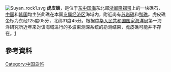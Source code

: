 {{unreferenced|time=2018-05-17T01:48:55+00:00}}
[[File:Suyan_rock1.svg|thumb]]
'''虎皮礁'''，是位于[[东中国海|东中国海]]东北部[[浙闽隆褶带|浙闽隆褶带]]上的一块礁石，[[中国|中国]]和[[韩国|韩国]]均主张此礁在本国[[专属经济区|专属经济区]]海域内，附近尚有[[苏岩礁|苏岩礁]]和[[鸭礁|鸭礁]]。虎皮礁坐标为东经125度05分，北纬31度45分。根据[[中华人民共和国国家海洋局|中华人民共和国国家海洋局]]第一海洋研究所近年来对该海域进行的多波束测深系统的勘测结果，虎皮礁可能并不存在。[http://lib.cqvip.com/qk/95970A/200401/9346948.html] {{Wayback|url=http://lib.cqvip.com/qk/95970A/200401/9346948.html |date=20131202230543 }}

==參考資料==
{{reflist|30em}}

[[Category:中国岛屿|Category:中国岛屿]]